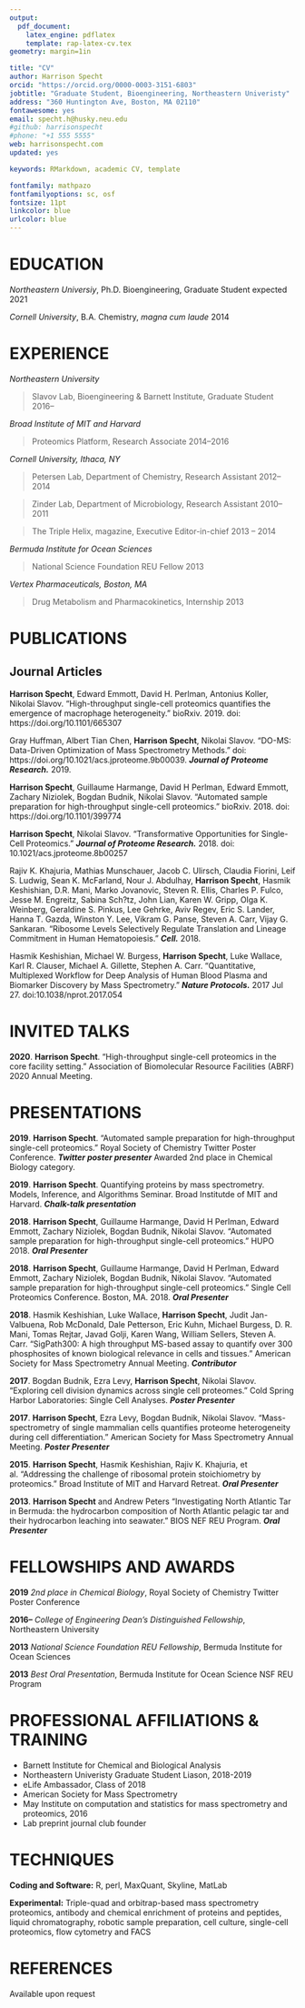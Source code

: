```yaml
---
output: 
  pdf_document:
    latex_engine: pdflatex
    template: rap-latex-cv.tex
geometry: margin=1in

title: "CV"
author: Harrison Specht
orcid: "https://orcid.org/0000-0003-3151-6803"
jobtitle: "Graduate Student, Bioengineering, Northeastern Univeristy"
address: "360 Huntington Ave, Boston, MA 02110"
fontawesome: yes
email: specht.h@husky.neu.edu
#github: harrisonspecht
#phone: "+1 555 5555"
web: harrisonspecht.com
updated: yes

keywords: RMarkdown, academic CV, template

fontfamily: mathpazo
fontfamilyoptions: sc, osf
fontsize: 11pt
linkcolor: blue
urlcolor: blue
---
```


# EDUCATION

*Northeastern Universiy*, Ph.D. Bioengineering, Graduate Student \hfill expected 2021

*Cornell University*, B.A. Chemistry, *magna cum laude* \hfill 2014  

# EXPERIENCE

*Northeastern University*

 > Slavov Lab, Bioengineering & Barnett Institute, Graduate Student \hfill 2016--
 
*Broad Institute of MIT and Harvard*

 > Proteomics Platform, Research Associate \hfill 2014--2016

*Cornell University, Ithaca, NY*

 > Petersen Lab, Department of Chemistry, Research Assistant \hfill 2012--2014
 
 > Zinder Lab, Department of Microbiology, Research Assistant \hfill 2010--2011
 
 > The Triple Helix, magazine, Executive Editor-in-chief \hfill 2013 -- 2014
 
 *Bermuda Institute for Ocean Sciences*

 > National Science Foundation REU Fellow \hfill 2013
 
*Vertex Pharmaceuticals, Boston, MA*

 > Drug Metabolism and Pharmacokinetics, Internship \hfill 2013

# PUBLICATIONS

## **Journal Articles**

**Harrison Specht**, Edward Emmott, David H. Perlman, Antonius Koller, Nikolai Slavov. "High-throughput single-cell proteomics quantifies the emergence of macrophage heterogeneity." bioRxiv. 2019. doi: https://doi.org/10.1101/665307

Gray Huffman,  Albert Tian Chen, **Harrison Specht**, Nikolai Slavov. "DO-MS: Data-Driven Optimization of Mass Spectrometry Methods." doi:  https://doi.org/10.1021/acs.jproteome.9b00039. ***Journal of Proteome Research.*** 2019. 

**Harrison Specht**, Guillaume Harmange, David H Perlman, Edward Emmott, Zachary Niziolek, Bogdan Budnik, Nikolai Slavov. "Automated sample preparation for high-throughput single-cell proteomics." bioRxiv. 2018. doi: https://doi.org/10.1101/399774

**Harrison Specht**, Nikolai Slavov. "Transformative Opportunities for Single-Cell Proteomics." ***Journal of Proteome Research.*** 2018. doi: 10.1021/acs.jproteome.8b00257

Rajiv K. Khajuria, Mathias Munschauer, Jacob C. Ulirsch, Claudia Fiorini, Leif S. Ludwig, Sean K. McFarland, Nour J. Abdulhay, **Harrison Specht**, Hasmik Keshishian, D.R. Mani, Marko Jovanovic, Steven R. Ellis, Charles P. Fulco, Jesse M. Engreitz, Sabina Sch?tz, John Lian, Karen W. Gripp, Olga K. Weinberg, Geraldine S. Pinkus, Lee Gehrke, Aviv Regev, Eric S. Lander, Hanna T. Gazda, Winston Y. Lee, Vikram G. Panse, Steven A. Carr, Vijay G. Sankaran. "Ribosome Levels Selectively Regulate Translation and Lineage Commitment in Human Hematopoiesis." ***Cell.*** 2018.

Hasmik Keshishian, Michael W. Burgess, **Harrison Specht**, Luke Wallace, Karl R. Clauser, Michael A. Gillette, Stephen A. Carr. "Quantitative, Multiplexed Workflow for Deep Analysis of Human Blood Plasma and Biomarker Discovery by Mass Spectrometry." ***Nature Protocols.*** 2017 Jul 27. doi:10.1038/nprot.2017.054

# INVITED TALKS

**2020**. **Harrison Specht**. "High-throughput single-cell proteomics in the core facility setting." Association of Biomolecular Resource Facilities (ABRF) 2020 Annual Meeting. 

# PRESENTATIONS

**2019**. **Harrison Specht**. "Automated sample preparation for high-throughput single-cell proteomics." Royal Society of Chemistry Twitter Poster Conference. *__Twitter poster presenter__* Awarded 2nd place in Chemical Biology category. 

**2019**. **Harrison Specht**. Quantifying proteins by mass spectrometry. Models, Inference, and Algorithms Seminar. Broad Institutde of MIT and Harvard. *__Chalk-talk presentation__*

**2018**. **Harrison Specht**, Guillaume Harmange, David H Perlman, Edward Emmott, Zachary Niziolek, Bogdan Budnik, Nikolai Slavov. "Automated sample preparation for high-throughput single-cell proteomics." HUPO 2018. *__Oral Presenter__*

**2018**. **Harrison Specht**, Guillaume Harmange, David H Perlman, Edward Emmott, Zachary Niziolek, Bogdan Budnik, Nikolai Slavov. "Automated sample preparation for high-throughput single-cell proteomics." Single Cell Proteomics Conference. Boston, MA. 2018. *__Oral Presenter__*

**2018**. Hasmik Keshishian, Luke Wallace, **Harrison Specht**, Judit Jan-Valbuena, Rob McDonald, Dale Petterson, Eric Kuhn, Michael Burgess, D. R. Mani, Tomas Rejtar, Javad Golji, Karen Wang, William Sellers, Steven A. Carr. "SigPath300: A high throughput MS-based assay to quantify over 300 phosphosites of known biological relevance in cells and tissues." American Society for Mass Spectrometry Annual Meeting. *__Contributor__*

**2017**. Bogdan Budnik, Ezra Levy, **Harrison Specht**, Nikolai Slavov. "Exploring cell division dynamics across single cell proteomes." Cold Spring Harbor Laboratories: Single Cell Analyses. *__Poster Presenter__*

**2017**. **Harrison Specht**, Ezra Levy, Bogdan Budnik, Nikolai Slavov. "Mass-spectrometry of single mammalian cells quantifies proteome heterogeneity during cell differentiation." American Society for Mass Spectrometry Annual Meeting. *__Poster Presenter__*

**2015**. **Harrison Specht**, Hasmik Keshishian, Rajiv K. Khajuria, et al. "Addressing the challenge of ribosomal protein stoichiometry by proteomics." Broad Institute of MIT and Harvard Retreat. *__Oral Presenter__*

**2013**. **Harrison Specht** and Andrew Peters "Investigating North Atlantic Tar in Bermuda: the hydrocarbon composition of North Atlantic pelagic tar and their hydrocarbon leaching into seawater." BIOS NEF REU Program. *__Oral Presenter__*

# FELLOWSHIPS AND AWARDS

**2019**  *2nd place in Chemical Biology*, Royal Society of Chemistry Twitter Poster Conference

**2016--**   *College of Engineering Dean's Distinguished Fellowship*, Northeastern University

**2013**   *National Science Foundation REU Fellowship*, Bermuda Institute for Ocean Sciences

**2013**   *Best Oral Presentation*, Bermuda Institute for Ocean Science NSF REU Program

# PROFESSIONAL AFFILIATIONS & TRAINING	  

  - Barnett Institute for Chemical and Biological Analysis
  - Northeastern Univeristy Graduate Student Liason, 2018-2019
  - eLife Ambassador, Class of 2018
  - American Society for Mass Spectrometry
  - May Institute on computation and statistics for mass spectrometry and proteomics, 2016
  - Lab preprint journal club founder


# TECHNIQUES

**Coding and Software:** R, perl, MaxQuant, Skyline, MatLab

**Experimental:** Triple-quad and orbitrap-based mass spectrometry proteomics, antibody and chemical enrichment of proteins and peptides, liquid chromatography, robotic sample preparation, cell culture, single-cell proteomics, flow cytometry and FACS

# REFERENCES

Available upon request

<!-- \newpage -->
<!-- # PUBLICATIONS 2017-2018 -->



<!-- \newpage -->
<!-- # PRESENTATIONS 2017-2018 -->



<!-- \newpage -->
<!-- # HONORS AND AWARDS 2017-2018 -->

<!-- **2016--**  *College of Engineering Dean's Distinguished Fellowship*, Northeastern University -->


